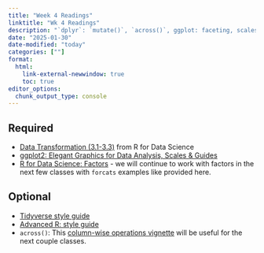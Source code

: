 ```yaml
---
title: "Week 4 Readings"
linktitle: "Wk 4 Readings"
description: "`dplyr`: `mutate()`, `across()`, ggplot: faceting, scales"
date: "2025-01-30"
date-modified: "today"
categories: [""]
format: 
  html:
    link-external-newwindow: true
    toc: true
editor_options: 
  chunk_output_type: console
---
```


## Required


- [Data Transformation (3.1-3.3)](https://r4ds.hadley.nz/data-transform) from R for Data Science
- [ggplot2: Elegant Graphics for Data Analysis, Scales & Guides](https://ggplot2-book.org/scales-guides.html)
- [R for Data Science: Factors](https://r4ds.hadley.nz/factors.html) - we will continue to work with factors in the next few classes with `forcats` examples like provided here.

## Optional

- [Tidyverse style guide](https://style.tidyverse.org/index.html)
- [Advanced R: style guide](http://adv-r.had.co.nz/Style.html)
- `across()`: This [column-wise operations vignette](https://cran.r-project.org/web/packages/dplyr/vignettes/colwise.html) will be useful for the next couple classes.
